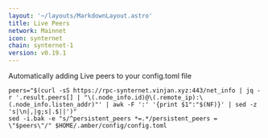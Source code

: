 ```yaml
---
layout: '~/layouts/MarkdownLayout.astro'
title: Live Peers
network: Mainnet
icon: synternet
chain: synternet-1
version: v0.19.1
---
```

Automatically adding Live peers to your config.toml file
```
peers="$(curl -sS https://rpc-synternet.vinjan.xyz:443/net_info | jq -r '.result.peers[] | "\(.node_info.id)@\(.remote_ip):\(.node_info.listen_addr)"' | awk -F ':' '{print $1":"$(NF)}' | sed -z 's|\n|,|g;s|.$||')"
sed -i.bak -e "s/^persistent_peers *=.*/persistent_peers = \"$peers\"/" $HOME/.amber/config/config.toml
```
